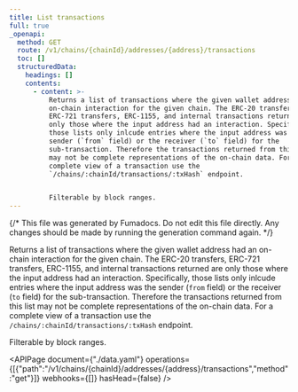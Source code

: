 ```yaml
---
title: List transactions
full: true
_openapi:
  method: GET
  route: /v1/chains/{chainId}/addresses/{address}/transactions
  toc: []
  structuredData:
    headings: []
    contents:
      - content: >-
          Returns a list of transactions where the given wallet address had an
          on-chain interaction for the given chain. The ERC-20 transfers,
          ERC-721 transfers, ERC-1155, and internal transactions returned are
          only those where the input address had an interaction. Specifically,
          those lists only inlcude entries where the input address was the
          sender (`from` field) or the receiver (`to` field) for the
          sub-transaction. Therefore the transactions returned from this list
          may not be complete representations of the on-chain data. For a
          complete view of a transaction use the
          `/chains/:chainId/transactions/:txHash` endpoint.


          Filterable by block ranges.
---
```


{/* This file was generated by Fumadocs. Do not edit this file directly. Any changes should be made by running the generation command again. */}

Returns a list of transactions where the given wallet address had an on-chain interaction for the given chain. The ERC-20 transfers, ERC-721 transfers, ERC-1155, and internal transactions returned are only those where the input address had an interaction. Specifically, those lists only inlcude entries where the input address was the sender (`from` field) or the receiver (`to` field) for the sub-transaction. Therefore the transactions returned from this list may not be complete representations of the on-chain data. For a complete view of a transaction use the `/chains/:chainId/transactions/:txHash` endpoint.

Filterable by block ranges.

<APIPage document={"./data.yaml"} operations={[{"path":"/v1/chains/{chainId}/addresses/{address}/transactions","method":"get"}]} webhooks={[]} hasHead={false} />